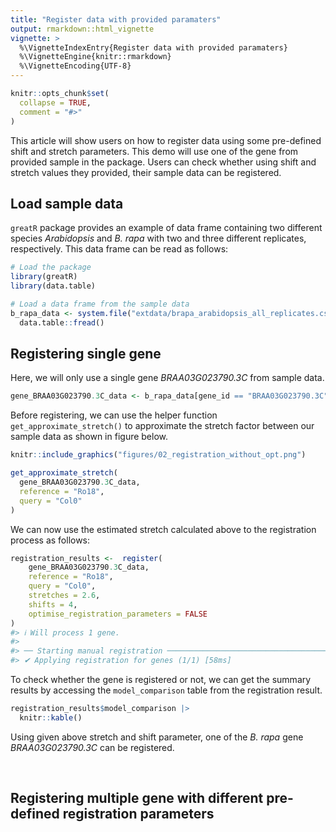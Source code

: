 ```yaml
---
title: "Register data with provided paramaters"
output: rmarkdown::html_vignette
vignette: >
  %\VignetteIndexEntry{Register data with provided paramaters}
  %\VignetteEngine{knitr::rmarkdown}
  %\VignetteEncoding{UTF-8}
---
```


```r
knitr::opts_chunk$set(
  collapse = TRUE,
  comment = "#>"
)
```

This article will show users on how to register data using some pre-defined shift and stretch parameters. This demo will use one of the gene from provided sample in the package. Users can check whether using shift and stretch values they provided, their sample data can be registered.

## Load sample data

`greatR` package provides an example of data frame containing two different species *Arabidopsis* and *B. rapa* with two and three different replicates, respectively. This data frame can be read as follows:

```r
# Load the package
library(greatR)
library(data.table)
```

```r
# Load a data frame from the sample data
b_rapa_data <- system.file("extdata/brapa_arabidopsis_all_replicates.csv", package = "greatR") |>
  data.table::fread()
```

## Registering single gene

Here, we will only use a single gene *BRAA03G023790.3C* from sample data.

```r
gene_BRAA03G023790.3C_data <- b_rapa_data[gene_id == "BRAA03G023790.3C"]
```

Before registering, we can use the helper function `get_approximate_stretch()` to approximate the stretch factor between our sample data as shown in figure below.

```r
knitr::include_graphics("figures/02_registration_without_opt.png")
```

```r
get_approximate_stretch(
  gene_BRAA03G023790.3C_data,
  reference = "Ro18",
  query = "Col0"
)
```
We can now use the estimated stretch calculated above to the registration process as follows:

```r
registration_results <-  register(
    gene_BRAA03G023790.3C_data,
    reference = "Ro18",
    query = "Col0",
    stretches = 2.6,
    shifts = 4,
    optimise_registration_parameters = FALSE
)
#> ℹ Will process 1 gene.
#>
#> ── Starting manual registration ────────────────────────────────────────────────
#> ✔ Applying registration for genes (1/1) [58ms]
```

To check whether the gene is registered or not, we can get the summary results by accessing the `model_comparison` table from the registration result.

```r
registration_results$model_comparison |>
  knitr::kable()
```

Using given above stretch and shift parameter, one of the *B. rapa* gene *BRAA03G023790.3C*  can be registered.

<br>

## Registering multiple gene with different pre-defined registration parameters
